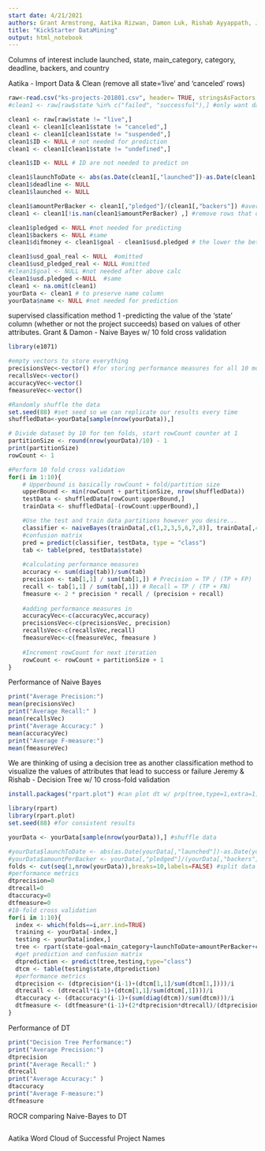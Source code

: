 ```yaml
---
start date: 4/21/2021
authors: Grant Armstrong, Aatika Rizwan, Damon Luk, Rishab Ayyappath, Jeremy Amand
title: "KickStarter DataMining"
output: html_notebook
---
```

Columns of interest include launched, state, main_category, category, deadline, backers, and country
 
Aatika - Import Data & Clean (remove all state='live' and 'canceled' rows) 
```r
raw<-read.csv("ks-projects-201801.csv", header= TRUE, stringsAsFactors = TRUE) # read in local file
#clean1 <- raw[raw$state %in% c("failed", "successful"),] #only want data that is confimed fail or success

clean1 <- raw[raw$state != "live",]
clean1 <- clean1[clean1$state != "canceled",]
clean1 <- clean1[clean1$state != "suspended",]
clean1$ID <- NULL # not needed for prediction
clean1 <- clean1[clean1$state != "undefined",]

clean1$ID <- NULL # ID are not needed to predict on 

clean1$launchToDate <- abs(as.Date(clean1[,"launched"])-as.Date(clean1[,"deadline"])) #days between launch and deadline
clean1$deadline <- NULL
clean1$launched <- NULL

clean1$amountPerBacker <- clean1[,"pledged"]/(clean1[,"backers"]) #average amount spent by each backer
clean1 <- clean1[!is.nan(clean1$amountPerBacker) ,] #remove rows that do not have defined number for avg amnt per backer

clean1$pledged <- NULL #not needed for predicting
clean1$backers <- NULL #same
clean1$difmoney <- clean1$goal - clean1$usd.pledged # the lower the better? 

clean1$usd_goal_real <- NULL  #omitted
clean1$usd_pledged_real <- NULL #omitted
#clean1$goal <- NULL #not needed after above calc
clean1$usd.pledged <-NULL  #same
clean1 <- na.omit(clean1)
yourData <- clean1 # to preserve name column
yourData$name <- NULL #not needed for prediction
```

supervised classification method 1 -predicting the value of the ‘state’ column (whether or not the project succeeds) based on values of other attributes.
Grant & Damon - Naive Bayes w/ 10 fold cross validation
```r
library(e1071)

#empty vectors to store everything
precisionsVec<-vector() #for storing performance measures for all 10 models
recallsVec<-vector()
accuracyVec<-vector()
fmeasureVec<-vector()

#Randomly shuffle the data
set.seed(88) #set seed so we can replicate our results every time
shuffledData<-yourData[sample(nrow(yourData)),]

# Divide dataset by 10 for ten folds, start rowCount counter at 1
partitionSize <- round(nrow(yourData)/10) - 1
print(partitionSize) 
rowCount <- 1

#Perform 10 fold cross validation
for(i in 1:10){
    # Upperbound is basically rowCount + fold/partition size
    upperBound <- min(rowCount + partitionSize, nrow(shuffledData))
    testData <- shuffledData[rowCount:upperBound,]
    trainData <- shuffledData[-(rowCount:upperBound),]

    #Use the test and train data partitions however you desire...
    classifier <- naiveBayes(trainData[,c(1,2,3,5,6,7,8)], trainData[,4])
    #confusion matrix 
    pred = predict(classifier, testData, type = "class")
    tab <- table(pred, testData$state)
    
    #calculating performance measures
    accuracy <- sum(diag(tab))/sum(tab)
    precision <- tab[1,1] / sum(tab[1,]) # Precision = TP / (TP + FP)
    recall <- tab[1,1] / sum(tab[,1]) # Recall = TP / (TP + FN)
    fmeasure <- 2 * precision * recall / (precision + recall)
    
    #adding performance measures in 
    accuracyVec<-c(accuracyVec,accuracy)
    precisionsVec<-c(precisionsVec, precision)
    recallsVec<-c(recallsVec,recall)
    fmeasureVec<-c(fmeasureVec, fmeasure )
    
    #Increment rowCount for next iteration
    rowCount <- rowCount + partitionSize + 1
}

```

Performance of Naive Bayes
```r
print("Average Precision:")
mean(precisionsVec)
print("Average Recall:" )
mean(recallsVec)
print("Average Accuracy:" )
mean(accuracyVec)
print("Average F-measure:")
mean(fmeasureVec)
```


We are thinking of using a decision tree as another classification method 
to visualize the values of attributes that lead to success or failure
Jeremy & Rishab - Decision Tree w/ 10 cross-fold validation

```r
install.packages("rpart.plot") #can plot dt w/ prp(tree,type=1,extra=1)
```

```r
library(rpart)
library(rpart.plot)
set.seed(88) #for consistent results

yourData <- yourData[sample(nrow(yourData)),] #shuffle data

#yourData$launchToDate <- abs(as.Date(yourData[,"launched"])-as.Date(yourData[,"deadline"])) #days between launch and deadline
#yourData$amountPerBacker <- yourData[,"pledged"]/(yourData[,"backers"]) #average amount spent by each backer
folds <- cut(seq(1,nrow(yourData)),breaks=10,labels=FALSE) #split data into 10 folds
#performance metrics
dtprecision=0
dtrecall=0
dtaccuracy=0
dtfmeasure=0
#10-fold cross validation
for(i in 1:10){
  index <- which(folds==i,arr.ind=TRUE)
  training <- yourData[-index,]
  testing <- yourData[index,]
  tree <- rpart(state~goal+main_category+launchToDate+amountPerBacker+country,data=training,method="class") #dt based off of 5 categories
  #get prediction and confusion matrix
  dtprediction <- predict(tree,testing,type="class")
  dtcm <- table(testing$state,dtprediction)
  #performance metrics
  dtprecision <- (dtprecision*(i-1)+(dtcm[1,1]/sum(dtcm[1,])))/i
  dtrecall <- (dtrecall*(i-1)+(dtcm[1,1]/sum(dtcm[,1])))/i
  dtaccuracy <- (dtaccuracy*(i-1)+(sum(diag(dtcm))/sum(dtcm)))/i
  dtfmeasure <- (dtfmeasure*(i-1)+(2*dtprecision*dtrecall)/(dtprecision+dtrecall))/i
}
```

Performance of DT
```r
print("Decision Tree Performance:")
print("Average Precision:")
dtprecision
print("Average Recall:" )
dtrecall
print("Average Accuracy:" )
dtaccuracy
print("Average F-measure:")
dtfmeasure
```


ROCR comparing Naive-Bayes to DT
```r

```


Aatika
Word Cloud of Successful Project Names
```r

```

